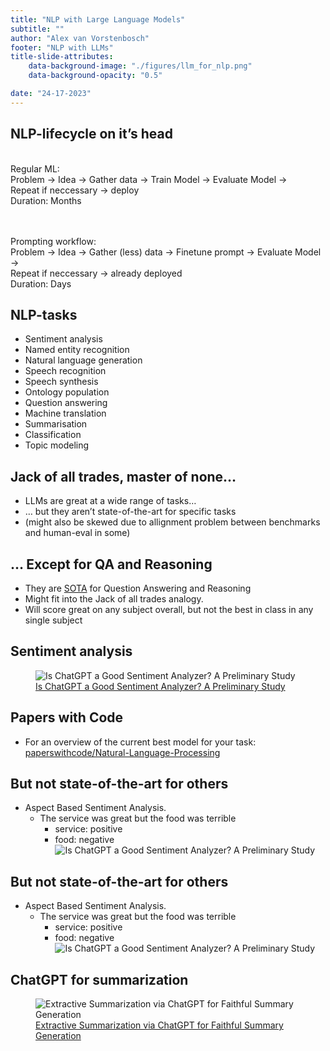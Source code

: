 ```yaml
---
title: "NLP with Large Language Models" 
subtitle: ""
author: "Alex van Vorstenbosch"
footer: "NLP with LLMs"
title-slide-attributes:
    data-background-image: "./figures/llm_for_nlp.png"
    data-background-opacity: "0.5"

date: "24-17-2023"
---
```


## NLP-lifecycle on it's head

\
Regular ML:\
Problem &rarr; Idea &rarr; Gather data &rarr; Train Model &rarr; Evaluate Model &rarr;\
<span class="highlighted-text">Repeat if neccessary</span> &rarr; deploy\
Duration: Months\
\
\

Prompting workflow:\
Problem &rarr; Idea &rarr; Gather (less) data &rarr; Finetune prompt &rarr; Evaluate Model &rarr;\
<span class="highlighted-text">Repeat if neccessary</span> &rarr; already deployed\
Duration: Days

## NLP-tasks

- Sentiment analysis
- Named entity recognition
- Natural language generation
- Speech recognition
- Speech synthesis
- Ontology population
- Question answering
- Machine translation
- Summarisation
- Classification
- Topic modeling

## Jack of all trades, master of none...
- LLMs are great at a wide range of tasks...
- ... but they aren't state-of-the-art for specific tasks
- (might also be skewed due to allignment problem between benchmarks and human-eval in some)

## ... Except for QA and Reasoning
- They are [SOTA](https://arxiv.org/pdf/2305.10403v3.pdf) for <span class="highlighted-text">Question Answering</span> and <span class="highlighted-text">Reasoning</span> 
- Might fit into the Jack of all trades analogy.
- Will score great on any subject overall, but not the best in class in any single subject


## Sentiment analysis

![[Is ChatGPT a Good Sentiment Analyzer? A Preliminary Study](https://arxiv.org/pdf/2304.04339.pdf)](./figures/ChatGPT-generalizes-better.png)

## Papers with Code
- For an overview of the current best model for your task:
[paperswithcode/Natural-Language-Processing](https://paperswithcode.com/area/natural-language-processing)

## But not state-of-the-art for others
- Aspect Based Sentiment Analysis. 
    - The service was great but the food was terrible
        - service: positive
        - food: negative
![[Is ChatGPT a Good Sentiment Analyzer? A Preliminary Study](https://arxiv.org/pdf/2304.04339.pdf)](./figures/absc-chatgpt.png)

## But not state-of-the-art for others
- Aspect Based Sentiment Analysis. 
    - The service was great but the food was terrible
        - service: positive
        - food: negative
![[Is ChatGPT a Good Sentiment Analyzer? A Preliminary Study](https://arxiv.org/pdf/2304.04339.pdf)](./figures/ChatGPT-generalizes-better.png)

## ChatGPT for summarization
![[Extractive Summarization via ChatGPT for Faithful Summary Generation](https://arxiv.org/pdf/2304.04193.pdf)](./figures/chatgpt-for-summarization.png)
